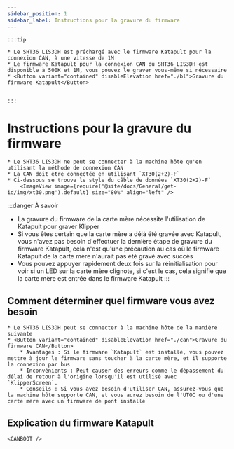 ```yaml
---
sidebar_position: 1
sidebar_label: Instructions pour la gravure du firmware
---
```







    :::tip

    * Le SHT36 LIS3DH est préchargé avec le firmware Katapult pour la connexion CAN, à une vitesse de 1M
    * Le firmware Katapult pour la connexion CAN du SHT36 LIS3DH est disponible à 500K et 1M, vous pouvez le graver vous-même si nécessaire
    * <Button variant="contained" disableElevation href="./bl">Gravure du firmware Katapult</Button>


    :::

# Instructions pour la gravure du firmware

    * Le SHT36 LIS3DH ne peut se connecter à la machine hôte qu'en utilisant la méthode de connexion CAN
    * La CAN doit être connectée en utilisant `XT30(2+2)-F`
    * Ci-dessous se trouve le style du câble de données `XT30(2+2)-F`
        <ImageView image={require('@site/docs/General/get-id/img/xt30.png').default} size="80%" align="left" />

:::danger À savoir
* La gravure du firmware de la carte mère nécessite l'utilisation de Katapult pour graver Klipper
* Si vous êtes certain que la carte mère a déjà été gravée avec Katapult, vous n'avez pas besoin d'effectuer la dernière étape de gravure du firmware Katapult, cela n'est qu'une précaution au cas où le firmware Katapult de la carte mère n'aurait pas été gravé avec succès
* Vous pouvez appuyer rapidement deux fois sur la réinitialisation pour voir si un LED sur la carte mère clignote, si c'est le cas, cela signifie que la carte mère est entrée dans le firmware Katapult
:::

## Comment déterminer quel firmware vous avez besoin

    * Le SHT36 LIS3DH peut se connecter à la machine hôte de la manière suivante
    * <Button variant="contained" disableElevation href="./can">Gravure du firmware CAN</Button>
        * Avantages : Si le firmware `Katapult` est installé, vous pouvez mettre à jour le firmware sans toucher à la carte mère, et il supporte la connexion par bus
        * Inconvénients : Peut causer des erreurs comme le dépassement du délai de retour à l'origine lorsqu'il est utilisé avec `KlipperScreen`.
        * Conseils : Si vous avez besoin d'utiliser CAN, assurez-vous que la machine hôte supporte CAN, et vous aurez besoin de l'UTOC ou d'une carte mère avec un firmware de pont installé


## Explication du firmware Katapult

    <CANBOOT />